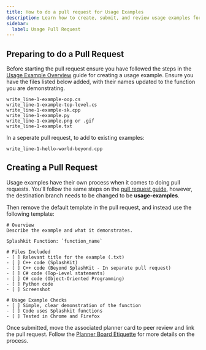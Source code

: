 ```yaml
---
title: How to do a pull request for Usage Examples
description: Learn how to create, submit, and review usage examples for the Splashkit website.
sidebar:
  label: Usage Pull Request
---
```


## Preparing to do a Pull Request

Before starting the pull request ensure you have followed the steps in the
[Usage Example Overview](../01-overview) guide for
creating a usage example. Ensure you have the files listed below added, with their names updated to
the function you are demonstrating.

```plaintext
write_line-1-example-oop.cs
write_line-1-example-top-level.cs
write_line-1-example-sk.cpp
write_line-1-example.py
write_line-1-example.png or .gif
write_line-1-example.txt
```

In a seperate pull request, to add to existing examples:

```plaintext
write_line-1-hello-world-beyond.cpp
```

## Creating a Pull Request

Usage examples have their own process when it comes to doing pull requests. You'll follow the same
steps on the [pull request guide](/products/splashkit/04-pull-request),
however, the destination branch needs to be changed to be **usage-examples**.

Then remove the default template in the pull request, and instead use the following template:

```shell
# Overview
Describe the example and what it demonstrates.

Splashkit Function: `function_name`

# Files Included
- [ ] Relevant title for the example (.txt)
- [ ] C++ code (SplashKit)
- [ ] C++ code (Beyond SplashKit - In separate pull request)
- [ ] C# code (Top-Level statements)
- [ ] C# code (Object-Oriented Programming)
- [ ] Python code
- [ ] Screenshot

# Usage Example Checks
- [ ] Simple, clear demonstration of the function
- [ ] Code uses Splashkit functions
- [ ] Tested in Chrome and Firefox
```

Once submitted, move the associated planner card to peer review and link the pull request. Follow
the [Planner Board Etiquette](/products/splashkit/08-planner-board) for
more details on the process.
